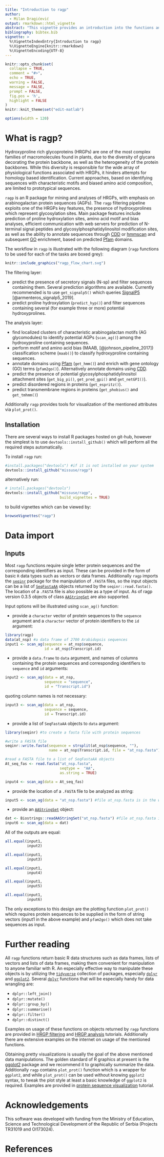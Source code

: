 ```yaml
---
title: "Introduction to ragp"
author: 
  - Milan Dragićević
output: rmarkdown::html_vignette
abstract: "This vignette provides an introduction into the functions and workflow in `ragp` R package. `ragp` is designed for mining and analysis of plant Hydroxyproline rich glycoproteins but it can also be used for protein annotation and for obtaining predictions for several protein features based on sequence (secretory signals, transmembrane regions, domains and glycosylphosphatidylinositol attachment sites). Additionally `ragp` provides tools for visualization of the mentioned attributes."
bibliography: bibtex.bib
vignette: >
  %\VignetteIndexEntry{Introduction to ragp}
  %\VignetteEngine{knitr::rmarkdown}
  %\VignetteEncoding{UTF-8}
---
```


```r
knitr::opts_chunk$set(
  collapse = TRUE,
  comment = "#>",
  echo = TRUE,
  warning = FALSE,
  message = FALSE,
  prompt = FALSE,
  fig.pos = 'h',
  highlight = FALSE
)
knitr::knit_theme$set("edit-matlab")
```

```r
options(width = 120)
```

What is ragp?
=============

Hydroxyproline rich glycoproteins (HRGPs) are one of the most complex families of macromolecules found in plants, due to the diversity of glycans decorating the protein backbone, as well as the heterogeneity of the protein backbones. While this diversity is responsible for the wide array of physiological functions associated with HRGPs, it hinders attempts for homology based identification. Current approaches, based on identifying sequences with characteristic motifs and biased amino acid composition, are limited to prototypical sequences.  

`ragp` is an R package for mining and analyses of HRGPs, with emphasis on arabinogalactan protein sequences (AGPs). The `ragp` filtering pipeline exploits one of the HRGPs key features, the presence of hydroxyprolines which represent glycosylation sites. Main package features include prediction of proline hydroxylation sites, amino acid motif and bias analyses, efficient communication with web servers for prediction of N-terminal signal peptides and glycosylphosphatidylinositol modification sites, as well as the ability to annotate sequences through [CDD](https://www.ncbi.nlm.nih.gov/Structure/bwrpsb/bwrpsb.cgi) or [hmmscan](https://www.ebi.ac.uk/Tools/hmmer/search/hmmscan) and subsequent [GO](http://www.geneontology.org/) enrichment, based on predicted [Pfam](https://pfam.xfam.org/) domains.

The workflow in `ragp` is illustrated with the following diagram (`ragp` functions to be used for each of the tasks are boxed grey): 

```r
knitr::include_graphics("ragp_flow_chart.svg")
```   

The filtering layer:

* predict the presence of secretory signals (N-sp) and filter sequences containing them. Several prediction algorithms are available. Currently recommended is to use `get_signalp5()` which queries [SignalP5](https://services.healthtech.dtu.dk/service.php?SignalP-5.0) [@armenteros_signalp5_2019].  
* predict proline hydroxylation (`predict_hyp()`) and filter sequences containing several (for example three or more) potential hydroxyprolines.

The analysis layer:

* find localized clusters of characteristic arabinogalactan motifs (AG glycomodules) to identify potential AGPs (`scan_ag()`) among the hydroxyproline containing sequences.
* perform motif and amino acid bias (MAAB, [@johnson_pipeline_2017]) classification scheme (`maab()`) to classify hydroxyproline containing sequences.
* annotate domains using [Pfam](https://pfam.xfam.org/) (`get_hmm()`) and enrich with gene ontology (GO) terms (`pfam2go()`). Alternatively annotate domains using [CDD](https://www.ncbi.nlm.nih.gov/Structure/bwrpsb/bwrpsb.cgi).  
* predict the presence of potential glycosylphosphatidylinositol attachment sites (`get_big_pi()`, `get_pred_gpi()` and `get_netGPI()`).  
* predict disordered regions in proteins (`get_espritz()`). 
* predict transmembrane regions in proteins (`get_phobius()` and `get_tmhmm()`)

Additionally `ragp` provides tools for visualization of the mentioned attributes via `plot_prot()`.


Installation
------------

There are several ways to install R packages hosted on git-hub, however the simplest is to use `devtools::install_github()` which will perform all the required steps automatically.

To install `ragp` run:

```r
#install.packages("devtools") #if it is not installed on your system
devtools::install_github("missuse/ragp")
```

alternatively run:  

```r
# install.packages("devtools")
devtools::install_github("missuse/ragp",
                         build_vignettes = TRUE)
```

to build vignettes which can be viewed by:  

```r
browseVignettes("ragp")
```


Data import
===========

Inputs
------

Most `ragp` functions require single letter protein sequences and the corresponding identifiers as input. These can be provided in the form of basic `R` data types such as vectors or data frames. Additionally `ragp` imports the [`seqinr`](https://cran.r-project.org/web/packages/seqinr/index.html) package for the manipulation of `.FASTA` files, so the input objects can be a list of [`SeqFastaAA`](https://search.r-project.org/CRAN/refmans/seqinr/html/SeqFastaAA.html) objects returned by the `seqinr::read.fasta()`. The location of a `.FASTA` file is also possible as a type of input. As of ragp version 0.3.5 objects of class [`AAStringSet`](https://web.mit.edu/~r/current/arch/i386_linux26/lib/R/library/Biostrings/html/XStringSet-class.html) are also supported.

Input options will be illustrated using `scan_ag()` function:  

* provide a `character` vector of protein sequences to the `sequence` argument and a `character` vector of protein identifiers to the `id` argument:  
  
```r
library(ragp)
data(at_nsp) #a data frame of 2700 Arabidopsis sequences
input1 <- scan_ag(sequence = at_nsp$sequence,
                  id = at_nsp$Transcript.id) 
```  

* provide a `data.frame` to `data` argument, and names of columns containing the protein sequences and corresponding identifiers to `sequence` and `id` arguments:   
  
```r
input2 <- scan_ag(data = at_nsp,
                  sequence = "sequence",
                  id = "Transcript.id") 
```   

quoting column names is not necessary:   
  
```r
input3 <- scan_ag(data = at_nsp,
                  sequence = sequence,
                  id = Transcript.id) 
```   

* provide a list of `SeqFastaAA` objects to `data` argument: 
  
```r
library(seqinr) #to create a fasta file with protein sequences

#write a FASTA file
seqinr::write.fasta(sequence = strsplit(at_nsp$sequence, ""),
                    name = at_nsp$Transcript.id, file = "at_nsp.fasta")

#read a FASTA file to a list of SeqFastaAA objects
At_seq_fas <- read.fasta("at_nsp.fasta",
                         seqtype =  "AA", 
                         as.string = TRUE) 

input4 <- scan_ag(data = At_seq_fas) 
```   

* provide the location of a `.FASTA` file to be analyzed as string:  

```r
input5 <- scan_ag(data = "at_nsp.fasta") #file at_nsp.fasta is in the working directory
```  

* provide an [`AAStringSet`](https://web.mit.edu/~r/current/arch/i386_linux26/lib/R/library/Biostrings/html/XStringSet-class.html) object:  

```r
dat <- Biostrings::readAAStringSet("at_nsp.fasta") #file at_nsp.fasta is in the working directory
input6 <- scan_ag(data = dat) 
```  

All of the outputs are equal:

```r
all.equal(input1,
          input2)

all.equal(input1,
          input3)

all.equal(input1,
          input4)

all.equal(input1,
          input5)

all.equal(input1,
          input6)
```

The only exceptions to this design are the plotting function `plot_prot()` which requires protein sequences to be supplied in the form of string vectors (input1 in the above example) and `pfam2go()` which does not take sequences as input.

Further reading
===============

All `ragp` functions return basic R data structures such as data frames, lists of vectors and lists of data frames, making them convenient for manipulation to anyone familiar with R. An especially effective way to manipulate these objects is by utilizing the [`tidyverse`](https://www.tidyverse.org/) collection of packages, especially [`dplyr`](https://dplyr.tidyverse.org/) and [`ggplot2`](https://ggplot2.tidyverse.org/). Several [`dplyr`](https://dplyr.tidyverse.org/) functions that will be especially handy for data wrangling are:  

* `dplyr::left_join()`
* `dplyr::mutate()`
* `dplyr::group_by()`
* `dplyr::summarise()`
* `dplyr::filter()`
* `dplyr::distinct()`


Examples on usage of these functions on objects returned by `ragp` functions are provided in [HRGP filtering](https://missuse.github.io/ragp/articles/pkgdown/filter) and [HRGP analysis](https://missuse.github.io/ragp/articles/pkgdown/analyse) tutorials. Additionally there are extensive examples on the internet on usage of the mentioned functions. 

Obtaining pretty visualizations is usually the goal of the above mentioned data manipulations. The golden standard of R graphics at present is the [ggplot2](https://ggplot2.tidyverse.org/) package and we recommend it to graphically summarize the data. Additionally `ragp` contains `plot_prot()` function which is a wrapper for `ggplot2`, and while `plot_prot()` can be used without knowing `ggplot2` syntax, to tweak the plot style at least a basic knowledge of `ggplot2` is required. Examples are provided in [protein sequence visualization](https://missuse.github.io/ragp/articles/pkgdown/PSV) tutorial.


Acknowledgements
================

This software was developed with funding from the Ministry of Education, Science and Technological Development of the Republic of Serbia (Projects TR31019 and OI173024).

References  
==========